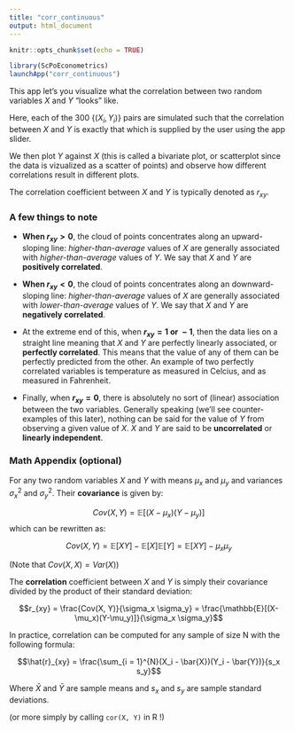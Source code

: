 ```yaml
---
title: "corr_continuous"
output: html_document
---
```



```r
knitr::opts_chunk$set(echo = TRUE)
```

```r
library(ScPoEconometrics)
launchApp("corr_continuous")
```

This app let's you visualize what the correlation between two random variables $X$ and $Y$ "looks" like.

Here, each of the 300 $\{(X_i, Y_i)\}$ pairs are simulated such that the correlation between $X$ and $Y$ is exactly that which is supplied by the user using the app slider.

We then plot $Y$ against $X$ (this is called a bivariate plot, or scatterplot since the data is vizualized as a scatter of points) and observe how different correlations result in different plots.

The correlation coefficient between $X$ and $Y$ is typically denoted as $r_{xy}$.

### A few things to note

+ **When $r_{xy} > 0$**, the cloud of points concentrates along an upward-sloping line: *higher-than-average* values of $X$ are generally associated with *higher-than-average* values of $Y$. We say that $X$ and $Y$ are **positively correlated**.

+ **When $r_{xy} < 0$**, the cloud of points concentrates along an downward-sloping line: *higher-than-average* values of $X$ are generally associated with *lower-than-average* values of $Y$. We say that $X$ and $Y$ are **negatively correlated**.

+ At the extreme end of this, when **$r_{xy} = 1 \; \text{or} \; -1$**, then the data lies on a straight line meaning that $X$ and $Y$ are perfectly linearly associated, or **perfectly correlated**. This means that the value of any of them can be perfectly predicted from the other. An example of two perfectly correlated variables is temperature as measured in Celcius, and as measured in Fahrenheit.

+ Finally, when **$r_{xy} = 0$**, there is absolutely no sort of (linear) association between the two variables. Generally speaking (we'll see counter-examples of this later), nothing can be said for the value of $Y$ from observing a given value of $X$. $X$ and $Y$ are said to be **uncorrelated** or **linearly independent**.


### Math Appendix (optional)

For any two random variables $X$ and $Y$ with means $\mu_x$ and $\mu_y$ and variances $\sigma_x^2$ and $\sigma_y^2$. Their **covariance** is given by:

$$Cov(X, Y) = \mathbb{E}[(X-\mu_x)(Y-\mu_y)]$$ which can be rewritten as:

$$Cov(X, Y) = \mathbb{E}[XY] - \mathbb{E}[X] \mathbb{E}[Y] = \mathbb{E}[XY] - \mu_x\mu_y$$

(Note that $Cov(X, X) = Var(X)$)

The **correlation** coefficient between $X$ and $Y$ is simply their covariance divided by the product of their standard deviation:

$$r_{xy} = \frac{Cov(X, Y)}{\sigma_x \sigma_y} = \frac{\mathbb{E}[(X-\mu_x)(Y-\mu_y)]}{\sigma_x \sigma_y}$$

In practice, correlation can be computed for any sample of size N with the following formula:

$$\hat{r}_{xy} =  \frac{\sum_{i = 1}^{N}(X_i - \bar{X})(Y_i - \bar{Y})}{s_x s_y}$$

Where $\bar{X}$ and $\bar{Y}$ are sample means and $s_x$ and $s_y$ are sample standard deviations.

(or more simply by calling `cor(X, Y)` in R !)
